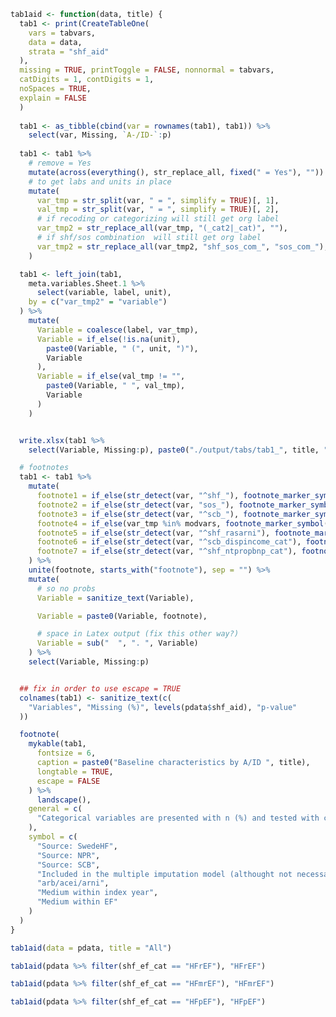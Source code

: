 ```r

tab1aid <- function(data, title) {
  tab1 <- print(CreateTableOne(
    vars = tabvars,
    data = data,
    strata = "shf_aid"
  ),
  missing = TRUE, printToggle = FALSE, nonnormal = tabvars,
  catDigits = 1, contDigits = 1,
  noSpaces = TRUE,
  explain = FALSE
  )
  
  tab1 <- as_tibble(cbind(var = rownames(tab1), tab1)) %>%
    select(var, Missing, `A-/ID-`:p)
  
  tab1 <- tab1 %>%
    # remove = Yes
    mutate(across(everything(), str_replace_all, fixed(" = Yes"), "")) %>%
    # to get labs and units in place
    mutate(
      var_tmp = str_split(var, " = ", simplify = TRUE)[, 1],
      val_tmp = str_split(var, " = ", simplify = TRUE)[, 2],
      # if recoding or categorizing will still get org label
      var_tmp2 = str_replace_all(var_tmp, "(_cat2|_cat)", ""),
      # if shf/sos combination  will still get org label
      var_tmp2 = str_replace_all(var_tmp2, "shf_sos_com_", "sos_com_"),
    )

  tab1 <- left_join(tab1,
    meta.variables.Sheet.1 %>%
      select(variable, label, unit),
    by = c("var_tmp2" = "variable")
  ) %>%
    mutate(
      Variable = coalesce(label, var_tmp),
      Variable = if_else(!is.na(unit),
        paste0(Variable, " (", unit, ")"),
        Variable
      ),
      Variable = if_else(val_tmp != "",
        paste0(Variable, " ", val_tmp),
        Variable
      )
    )


  write.xlsx(tab1 %>%
    select(Variable, Missing:p), paste0("./output/tabs/tab1_", title, "_", Sys.Date(), ".xlsx"), rowNames = FALSE)

  # footnotes
  tab1 <- tab1 %>%
    mutate(
      footnote1 = if_else(str_detect(var, "^shf_"), footnote_marker_symbol(1), ""),
      footnote2 = if_else(str_detect(var, "sos_"), footnote_marker_symbol(2), ""),
      footnote3 = if_else(str_detect(var, "^scb_"), footnote_marker_symbol(3), ""),
      footnote4 = if_else(var_tmp %in% modvars, footnote_marker_symbol(4), ""),
      footnote5 = if_else(str_detect(var, "^shf_rasarni"), footnote_marker_symbol(5), ""),
      footnote6 = if_else(str_detect(var, "^scb_dispincome_cat"), footnote_marker_symbol(6), ""),
      footnote7 = if_else(str_detect(var, "^shf_ntpropbnp_cat"), footnote_marker_symbol(7), "")
    ) %>%
    unite(footnote, starts_with("footnote"), sep = "") %>%
    mutate(
      # so no probs
      Variable = sanitize_text(Variable),

      Variable = paste0(Variable, footnote),

      # space in Latex output (fix this other way?)
      Variable = sub("  ", ". ", Variable)
    ) %>%
    select(Variable, Missing:p)


  ## fix in order to use escape = TRUE
  colnames(tab1) <- sanitize_text(c(
    "Variables", "Missing (%)", levels(pdata$shf_aid), "p-value"
  ))

  footnote(
    mykable(tab1,
      fontsize = 6,
      caption = paste0("Baseline characteristics by A/ID ", title),
      longtable = TRUE,
      escape = FALSE
    ) %>%
      landscape(),
    general = c(
      "Categorical variables are presented with n (%) and tested with chi-square test and continuous variables with median [q1-q3] and tested with Kruskal-Wallis test."
    ),
    symbol = c(
      "Source: SwedeHF",
      "Source: NPR",
      "Source: SCB",
      "Included in the multiple imputation model (althought not necessarily imputed if there is no missing data) and logistic/cox models",
      "arb/acei/arni",
      "Medium within index year",
      "Medium within EF"
    )
  )
}
```

```r

tab1aid(data = pdata, title = "All")
```

```r

tab1aid(pdata %>% filter(shf_ef_cat == "HFrEF"), "HFrEF")
```

```r

tab1aid(pdata %>% filter(shf_ef_cat == "HFmrEF"), "HFmrEF")
```

```r

tab1aid(pdata %>% filter(shf_ef_cat == "HFpEF"), "HFpEF")
```
